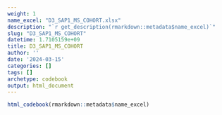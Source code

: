 ```yaml
---
weight: 1
name_excel: "D3_SAP1_MS_COHORT.xlsx"
description: "`r get_description(rmarkdown::metadata$name_excel)`"
slug: "D3_SAP1_MS_COHORT"
datetime: 1.7105159e+09
title: D3_SAP1_MS_COHORT
author: ''
date: '2024-03-15'
categories: []
tags: []
archetype: codebook
output: html_document
---
```


```r
html_codebook(rmarkdown::metadata$name_excel)
```

